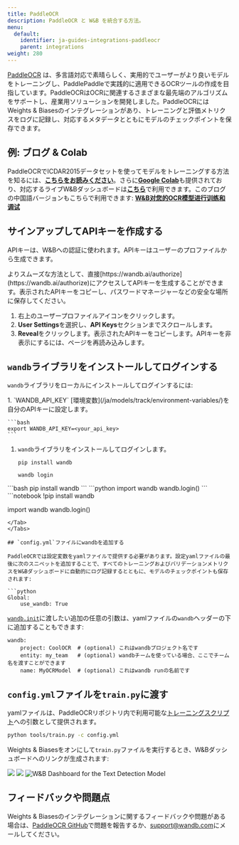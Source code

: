 ```yaml
---
title: PaddleOCR
description: PaddleOCR と W&B を統合する方法。
menu:
  default:
    identifier: ja-guides-integrations-paddleocr
    parent: integrations
weight: 280
---
```


[PaddleOCR](https://github.com/PaddlePaddle/PaddleOCR) は、多言語対応で素晴らしく、実用的でユーザーがより良いモデルをトレーニングし、PaddlePaddleで実践的に適用できるOCRツールの作成を目指しています。PaddleOCRはOCRに関連するさまざまな最先端のアルゴリズムをサポートし、産業用ソリューションを開発しました。PaddleOCRにはWeights & Biasesのインテグレーションがあり、トレーニングと評価メトリクスをログに記録し、対応するメタデータとともにモデルのチェックポイントを保存できます。

## 例: ブログ & Colab

PaddleOCRでICDAR2015データセットを使ってモデルをトレーニングする方法を知るには、[**こちらをお読みください**](https://wandb.ai/manan-goel/text_detection/reports/Train-and-Debug-Your-OCR-Models-with-PaddleOCR-and-W-B--VmlldzoyMDUwMDIw)。さらに[**Google Colab**](https://colab.research.google.com/drive/1id2VTIQ5-M1TElAkzjzobUCdGeJeW-nV?usp=sharing)も提供されており、対応するライブW&Bダッシュボードは[**こちら**](https://wandb.ai/manan-goel/text_detection)で利用できます。このブログの中国語バージョンもこちらで利用できます: [**W&B对您的OCR模型进行训练和调试**](https://wandb.ai/wandb_fc/chinese/reports/W-B-OCR---VmlldzoyMDk1NzE4)

## サインアップしてAPIキーを作成する

APIキーは、W&Bへの認証に使われます。APIキーはユーザーのプロファイルから生成できます。

<Note>
よりスムーズな方法として、直接[https://wandb.ai/authorize](https://wandb.ai/authorize)にアクセスしてAPIキーを生成することができます。表示されたAPIキーをコピーし、パスワードマネージャーなどの安全な場所に保存してください。
</Note>

1. 右上のユーザープロファイルアイコンをクリックします。
2. **User Settings**を選択し、**API Keys**セクションまでスクロールします。
3. **Reveal**をクリックします。表示されたAPIキーをコピーします。APIキーを非表示にするには、ページを再読み込みします。

## `wandb`ライブラリをインストールしてログインする

`wandb`ライブラリをローカルにインストールしてログインするには:

<Tabs>
<Tab title="Command Line">
1. `WANDB_API_KEY` [環境変数](/ja/models/track/environment-variables/)を自分のAPIキーに設定します。

    ```bash
    export WANDB_API_KEY=<your_api_key>
    ```

1. `wandb`ライブラリをインストールしてログインします。

    ```shell
    pip install wandb

    wandb login
    ```
</Tab>
<Tab title="Python">
```bash
pip install wandb
```
```python
import wandb
wandb.login()
```
</Tab>
<Tab title="Python notebook">
```notebook
!pip install wandb

import wandb
wandb.login()
```
</Tab>
</Tabs>

## `config.yml`ファイルにwandbを追加する

PaddleOCRでは設定変数をyamlファイルで提供する必要があります。設定yamlファイルの最後に次のスニペットを追加することで、すべてのトレーニングおよびバリデーションメトリクスをW&Bダッシュボードに自動的にログ記録するとともに、モデルのチェックポイントも保存されます:

```python
Global:
    use_wandb: True
```

[`wandb.init`](/ja/models/ref/python/init)に渡したい追加の任意の引数は、yamlファイルの`wandb`ヘッダーの下に追加することもできます:

```
wandb:  
    project: CoolOCR  # (optional) これはwandbプロジェクト名です
    entity: my_team   # (optional) wandbチームを使っている場合、ここでチーム名を渡すことができます
    name: MyOCRModel  # (optional) これはwandb runの名前です
```

## `config.yml`ファイルを`train.py`に渡す

yamlファイルは、PaddleOCRリポジトリ内で利用可能な[トレーニングスクリプト](https://github.com/PaddlePaddle/PaddleOCR/blob/release/2.5/tools/train.py)への引数として提供されます。

```bash
python tools/train.py -c config.yml
```

Weights & Biasesをオンにして`train.py`ファイルを実行するとき、W&Bダッシュボードへのリンクが生成されます:

<Frame>
    <img src="/images/integrations/paddleocr_wb_dashboard1.png"  />
</Frame>

<Frame>
    <img src="/images/integrations/paddleocr_wb_dashboard2.png"  />
</Frame>

<Frame>
    <img src="/images/integrations/paddleocr_wb_dashboard3.png" alt="W&B Dashboard for the Text Detection Model"  />
</Frame>

## フィードバックや問題点

Weights & Biasesのインテグレーションに関するフィードバックや問題がある場合は、[PaddleOCR GitHub](https://github.com/PaddlePaddle/PaddleOCR)で問題を報告するか、<a href="mailto:support@wandb.com">support@wandb.com</a>にメールしてください。